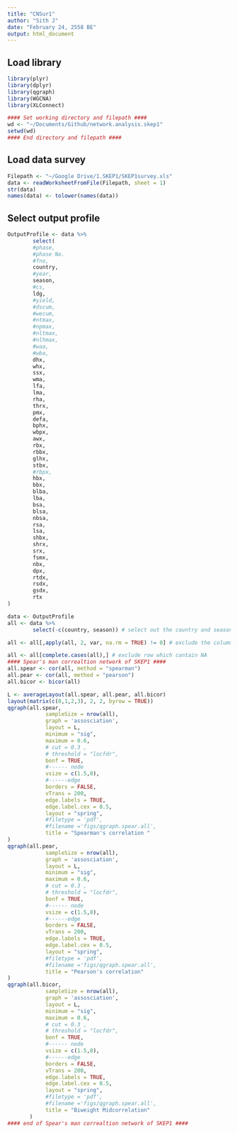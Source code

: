 ```yaml
---
title: "CNSur1"
author: "Sith J"
date: "February 24, 2558 BE"
output: html_document
---
```


## Load library
```r
library(plyr)
library(dplyr)
library(qgraph)
library(WGCNA)
library(XLConnect)
```

```r
#### Set working directory and filepath ####
wd <- "~/Documents/Github/network.analysis.skep1" 
setwd(wd)
#### End directory and filepath ####
```

## Load data survey
```r
Filepath <- "~/Google Drive/1.SKEP1/SKEP1survey.xls"
data <- readWorksheetFromFile(Filepath, sheet = 1)
str(data)
names(data) <- tolower(names(data))
```

## Select output profile
```r
OutputProfile <- data %>% 
        select(
        #phase, 
        #phase No. 
        #fno, 
        country, 
        #year, 
        season,
        #cs,      
        ldg,  
        #yield,
        #dscum, 
        #wecum,   
        #ntmax, 
        #npmax,    
        #nltmax,  
        #nlhmax,  
        #waa,      
        #wba,   
        dhx,  
        whx,     
        ssx,  
        wma, 
        lfa,
        lma,   
        rha, 
        thrx,    
        pmx,    
        defa,
        bphx,   
        wbpx,
        awx, 
        rbx,   
        rbbx,  
        glhx, 
        stbx,
        #rbpx,  
        hbx,  
        bbx,    
        blba,    
        lba,    
        bsa,    
        blsa,  
        nbsa,  
        rsa,   
        lsa,    
        shbx,  
        shrx,    
        srx,    
        fsmx,   
        nbx,   
        dpx,    
        rtdx,  
        rsdx,
        gsdx,   
        rtx 
) 
```

```r
data <- OutputProfile
all <- data %>% 
        select(-c(country, season)) # select out the country and season column

all <- all[,apply(all, 2, var, na.rm = TRUE) != 0] # exclude the column with variation = 0

all <- all[complete.cases(all),] # exclude row which cantain NA
#### Spear's man correaltion network of SKEP1 ####
all.spear <- cor(all, method = "spearman")
all.pear <- cor(all, method = "pearson")
all.bicor <- bicor(all)

L <- averageLayout(all.spear, all.pear, all.bicor)
layout(matrix(c(0,1,2,3), 2, 2, byrow = TRUE))
qgraph(all.spear,
            sampleSize = nrow(all),
            graph = 'assosciation',
            layout = L,
            minimum = "sig",
            maximum = 0.6,
            # cut = 0.3 ,
            # threshold = "locfdr",
            bonf = TRUE,
            #------ node
            vsize = c(1.5,8),
            #------edge
            borders = FALSE,
            vTrans = 200,
            edge.labels = TRUE,
            edge.label.cex = 0.5,
            layout = "spring",
            #filetype = 'pdf',
            #filename ='figs/qgraph.spear.all',
            title = "Spearman's correlation "
)
qgraph(all.pear,
            sampleSize = nrow(all),
            graph = 'assosciation',
            layout = L,
            minimum = "sig",
            maximum = 0.6,
            # cut = 0.3 ,
            # threshold = "locfdr",
            bonf = TRUE,
            #------ node
            vsize = c(1.5,8),
            #------edge
            borders = FALSE,
            vTrans = 200,
            edge.labels = TRUE,
            edge.label.cex = 0.5,
            layout = "spring",
            #filetype = 'pdf',
            #filename ='figs/qgraph.spear.all',
            title = "Pearson's correlation"
)
qgraph(all.bicor,
            sampleSize = nrow(all),
            graph = 'assosciation',
            layout = L,
            minimum = "sig",
            maximum = 0.6,
            # cut = 0.3 ,
            # threshold = "locfdr",
            bonf = TRUE,
            #------ node
            vsize = c(1.5,8),
            #------edge
            borders = FALSE,
            vTrans = 200,
            edge.labels = TRUE,
            edge.label.cex = 0.5,
            layout = "spring",
            #filetype = 'pdf',
            #filename ='figs/qgraph.spear.all',
            title = "Biweight Midcorrelation"
       )
#### end of Spear's man correaltion network of SKEP1 ####
```
